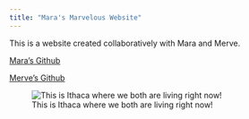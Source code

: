 ```yaml
---
title: "Mara's Marvelous Website"
---
```


This is a website created collaboratively with Mara and Merve.

[Mara's Github](https://github.com/marabraddy)

[Merve's Github](https://github.com/mk2748-rgb)

![This is Ithaca where we both are living right now!](https://media.istockphoto.com/id/1433217275/photo/early-afternoon-autumn-aerial-photo-view-of-ithaca-new-york.jpg?s=612x612&w=0&k=20&c=PX5hqxySkRgstJ9SCyOAtyDd4Yk8ZF22dl-xtPkuJEA=){fig-align="left"}
